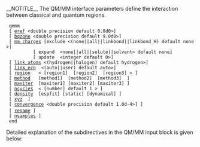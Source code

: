 __NOTITLE__
{{Template:Release66:QMMM_Input_Links}}
The QM/MM interface parameters define the interaction between classical and quantum regions. 
<onlyinclude>
  qmmm
  [ [[Release66:qmmm_eref       |eref]] <double precision default 0.0d0>]
  [ [[Release66:qmmm_bq_zone    |bqzone]] <double precision default 9.0d0>]
  [ [[Release66:qmmm_mm_charges |mm_charges]] [exclude <(none||all||linkbond||linkbond_H) default none>]
           [ expand  <none||all||solute||solvent> default none]
           [ update  <integer default 0>] 
  [ [[Release66:qmmm_link_atoms |link_atoms]] <(hydrogen||halogen) default hydrogen>]
  [ [[Release66:qmmm_link_ecp   |link_ecp]]  <(auto||user) default auto>]
  [ [[Release66:qmmm_region     |region]]   < [region1]  [region2]  [region3] > ]
  [ [[Release66:qmmm_method     |method]]   [method1]  [method2]  [method3]  ]
  [ [[Release66:qmmm_maxiter    |maxiter]]  [maxiter1] [maxiter2] [maxiter3] ]
  [ [[Release66:qmmm_ncycles    |ncycles]]  < [number] default 1 > ]
  [ [[Release66:qmmm_density    |density]]  [espfit] [static] [dynamical] ]
  [ [[Release66:qmmm_xyz     |xyz]]  ]
  [ [[Release66:qmmm_convergence     |convergence]] <double precision default 1.0d-4>] ]
  [ [[Release66:qmmm_rename   |rename]] ] <filename>
  [ [[Release66:qmmm_nsamples|nsamples]] ]
  end

</onlyinclude>
Detailed explanation of the subdirectives in the QM/MM input block is given below:

{{:Release66:qmmm_eref}}

{{:Release66:qmmm_bq_zone}}

{{:Release66:qmmm_mm_charges}}

{{:Release66:qmmm_link_atoms}}

{{:Release66:qmmm_link_ecp}}

{{:qmmm_region}}

{{:qmmm_method}}

{{:qmmm_maxiter}}

{{:qmmm_ncycles}}

{{:qmmm_density}}

{{:qmmm_rename}}

{{:qmmm_convergence}}

{{:qmmm_nsamples}}
